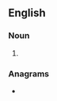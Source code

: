 ==English==

===Noun===
{{head|en|noun form}}

# {{plural of|transposer|lang=en}}

===Anagrams===
* {{anagrams|en|a=aenoprrssst|transproses}}